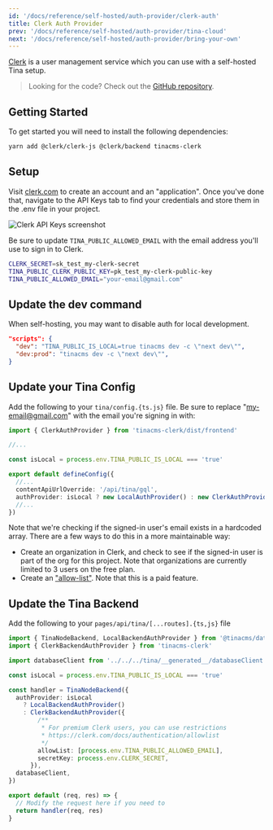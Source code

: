 ```yaml
---
id: '/docs/reference/self-hosted/auth-provider/clerk-auth'
title: Clerk Auth Provider
prev: '/docs/reference/self-hosted/auth-provider/tina-cloud'
next: '/docs/reference/self-hosted/auth-provider/bring-your-own'
---
```


[Clerk](https://clerk.com) is a user management service which you can use with a self-hosted Tina setup.

> Looking for the code? Check out the [GitHub repository](https://github.com/tinacms/tinacms/tree/main/packages/tinacms-clerk).

## Getting Started

To get started you will need to install the following dependencies:

```bash
yarn add @clerk/clerk-js @clerk/backend tinacms-clerk
```

## Setup

Visit [clerk.com](https://clerk.com/) to create an account and an "application". Once you've done that, navigate to the API Keys tab to find your credentials and store them in the .env file in your project.

![Clerk API Keys screenshot](/img/clerk-api-keys-screenshot.png)

Be sure to update `TINA_PUBLIC_ALLOWED_EMAIL` with the email address you'll use to sign in to Clerk.

```bash
CLERK_SECRET=sk_test_my-clerk-secret
TINA_PUBLIC_CLERK_PUBLIC_KEY=pk_test_my-clerk-public-key
TINA_PUBLIC_ALLOWED_EMAIL="your-email@gmail.com"
```

## Update the dev command

When self-hosting, you may want to disable auth for local development.

```json
"scripts": {
  "dev": "TINA_PUBLIC_IS_LOCAL=true tinacms dev -c \"next dev\"",
  "dev:prod": "tinacms dev -c \"next dev\"",
}
```

## Update your Tina Config

Add the following to your `tina/config.{ts.js}` file. Be sure to replace "my-email@gmail.com" with the email you're signing in with:

```ts
import { ClerkAuthProvider } from 'tinacms-clerk/dist/frontend'

//...

const isLocal = process.env.TINA_PUBLIC_IS_LOCAL === 'true'

export default defineConfig({
  //...
  contentApiUrlOverride: '/api/tina/gql',
  authProvider: isLocal ? new LocalAuthProvider() : new ClerkAuthProvider(),
  //...
})
```

Note that we're checking if the signed-in user's email exists in a hardcoded array. There are a few ways to do this in a more maintainable way:

- Create an organization in Clerk, and check to see if the signed-in user is part of the org for this project. Note that organizations are currently limited to 3 users on the free plan.
- Create an ["allow-list"](https://clerk.com/docs/authentication/allowlist). Note that this is a paid feature.

## Update the Tina Backend

Add the following to your `pages/api/tina/[...routes].{ts,js}` file

```ts
import { TinaNodeBackend, LocalBackendAuthProvider } from '@tinacms/datalayer'
import { ClerkBackendAuthProvider } from 'tinacms-clerk'

import databaseClient from '../../../tina/__generated__/databaseClient'

const isLocal = process.env.TINA_PUBLIC_IS_LOCAL === 'true'

const handler = TinaNodeBackend({
  authProvider: isLocal
    ? LocalBackendAuthProvider()
    : ClerkBackendAuthProvider({
        /**
         * For premium Clerk users, you can use restrictions
         * https://clerk.com/docs/authentication/allowlist
         */
        allowList: [process.env.TINA_PUBLIC_ALLOWED_EMAIL],
        secretKey: process.env.CLERK_SECRET,
      }),
  databaseClient,
})

export default (req, res) => {
  // Modify the request here if you need to
  return handler(req, res)
}
```
